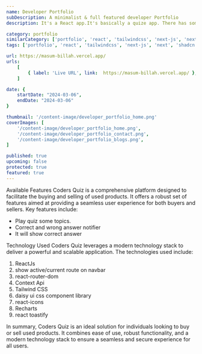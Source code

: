 ```yaml
---
name: Developer Portfolio
subDescription: A minimalist & full featured developer Portfolio
description: It's a React app.It's basically a quize app. There has some options and user can select an option. If answer is correct or wrong this app will notify you. You can choose option and app will be notify you this answer is correct or wrong. You can see correct answer also.

category: portfolio
similarCategory: ['portfolio', 'react', 'tailwindcss', 'next-js', 'next', 'shadcn']
tags: ['portfolio', 'react', 'tailwindcss', 'next-js', 'next', 'shadcn']

url: https://masum-billah.vercel.app/
urls:
    [
        { label: 'Live URL', link:  https://masum-billah.vercel.app/ },
    ]

date: {
    startDate: "2024-03-06",
    endDate: "2024-03-06"
}

thumbnail: '/content-image/developer_portfolio_home.png'
coverImages: [
    '/content-image/developer_portfolio_home.png',
    '/content-image/developer_portfolio_contact.png',
    '/content-image/developer_portfolio_blogs.png',
]

published: true
upcoming: false
protected: true
featured: true
---
```


<Heading typo="h2">Available Features</Heading>
<Paragraph>
    Coders Quiz is a comprehensive platform designed to facilitate the buying
    and selling of used products. It offers a robust set of features aimed at
    providing a seamless user experience for both buyers and sellers. Key
    features include:
</Paragraph>
<ul>
    <li>Play quiz some topics.</li>
    <li>Correct and wrong answer notifier</li>
    <li>It will show correct answer</li>
</ul>


<Heading typo="h2">Technology Used</Heading>
<Paragraph>
    Coders Quiz leverages a modern technology stack to deliver a powerful and
    scalable application. The technologies used include:
</Paragraph>
<ol>
    <li>ReactJs</li>
    <li>show active/current route on navbar</li>
    <li>react-router-dom</li>
    <li>Context Api</li>
    <li>Tailwind CSS</li>
    <li>daisy ui css component library</li>
    <li>react-icons</li>
    <li>Recharts</li>
    <li>react toastify</li>
</ol>

<Paragraph>
    In summary, Coders Quiz is an ideal solution for individuals looking to buy
    or sell used products. It combines ease of use, robust functionality, and a
    modern technology stack to ensure a seamless and secure experience for all
    users.
</Paragraph>
